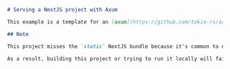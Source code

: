 ```markdown README.md
# Serving a NextJS project with Axum

This example is a template for an [axum](https://github.com/tokio-rs/axum) server that serves a NextJS single-page application as static assets, deployed with shuttle. For more information on how to achieve this, check out this article by one of our contributors:  https://joshmo.hashnode.dev/deploying-a-nextjs-front-end-with-a-rust-api-in-one-go.

## Note

This project misses the `static` NextJS bundle because it's common to not commit it to GitHub. This is done through a `.gitignore`, but Shuttle uses a `.ignore` file which waves the `.gitignore` rule. That's because otherwise Shuttle wouldn't package the `static` directory to be able to deploy it, because of the `.gitignore` filtering.

As a result, building this project or trying to run it locally will fail because of the missing `static` folder.

```

